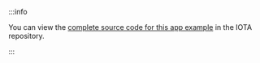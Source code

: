 :::info

You can view the [complete source code for this app example](https://github.com/iotaledger/iota/tree/main/examples/trading) in the IOTA repository.

:::